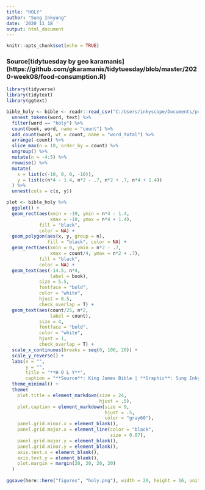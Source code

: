 ```yaml
---
title: "HOLY"
author: "Sung Inkyung"
date: '2020 11 18 '
output: html_document
---
```


```r
knitr::opts_chunk$set(echo = TRUE)
```
### Source[tidytuesday by geo karamanis] (https://github.com/gkaramanis/tidytuesday/blob/master/2020-week08/food-consumption.R)
```r
library(tidyverse)
library(tidytext)
library(ggtext)
```


```r
bible_holy <- bible <- readr::read_csv("C:/Users/inkyscope/Documents/projects/data/bible_kjv_new.csv") %>% 
  unnest_tokens(word, text) %>% 
  filter(word == "holy") %>% 
  count(book, word, name = "count") %>% 
  add_count(word, wt = count, name = "word_total") %>% 
  arrange(-count) %>% 
  slice_max(n = 10, order_by = count) %>% 
  ungroup() %>% 
  mutate(n = -4:5) %>% 
  rowwise() %>% 
  mutate(
    x = list(c(-10, 0, 0, -10)),
    y = list(c(n*4 - 1.4, n*2 - .7, n*2 + .7, n*4 + 1.4))
  ) %>% 
  unnest(cols = c(x, y)) 

```
```r
plot <- bible_holy %>% 
  ggplot() +
  geom_rect(aes(xmin = -19, ymin = n*4 - 1.4,
                xmax = -10, ymax = n*4 + 1.4),
            fill = "black", 
            color = NA) +
  geom_polygon(aes(x, y, group = n),
               fill = "black", color = NA) +
  geom_rect(aes(xmin = 0, ymin = n*2 - .7,
                xmax = count/4, ymax = n*2 + .7),
            fill = "black", 
            color = NA) +
  geom_text(aes(-14.5, n*4, 
                label = book),
            size = 5.5,
            fontface = "bold",
            color = "white",
            hjust = 0.5,
            check_overlap = T) +
  geom_text(aes(count/25, n*2, 
                label = count),
            size = 4,
            fontface = "bold",
            color = "white",
            hjust = 1,
            check_overlap = T) +
  scale_x_continuous(breaks = seq(0, 100, 20)) +
  scale_y_reverse() +
  labs(x = "",
       y = "",
       title = "**H O L Y**",
       caption = "**Source**: King James Bible | **Graphic**: Sung Inkyung") +
  theme_minimal() +
  theme(
    plot.title = element_markdown(size = 24,
                                  hjust = .5),
    plot.caption = element_markdown(size = 9,
                                    hjust = .5,
                                    color = "gray60"),
    panel.grid.minor.x = element_blank(),
    panel.grid.major.x = element_line(color = "black", 
                                      size = 0.07),
    panel.grid.major.y = element_blank(),
    panel.grid.minor.y = element_blank(),
    axis.text.x = element_blank(),
    axis.text.y = element_blank(),
    plot.margin = margin(20, 20, 20, 20)
  )
  
ggsave(here::here("figures", "holy.png"), width = 20, height = 16, units = "cm")
```
